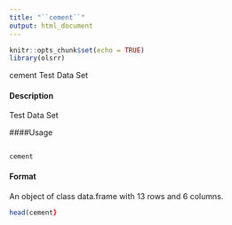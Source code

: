 ```yaml
---
title: "``cement``"
output: html_document
---
```


```r
knitr::opts_chunk$set(echo = TRUE)
library(olsrr)
```
cement Test Data Set

#### Description 

Test Data Set

####Usage 
<pre><code>
cement
</code></pre>
  
#### Format 

An object of class data.frame with 13 rows and 6 columns.

```r
head(cement}

```
